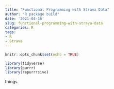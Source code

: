```yaml
---
title: "Functional Programming with Strava Data"
author: "R package build"
date: '2021-04-16'
slug: functional-programming-with-strava-data
categories: R
tags:
- R
- Strava
---
```



```r
knitr::opts_chunk$set(echo = TRUE)

library(tidyverse)
library(purrr)
library(repurrrsive)
```

things

```r



```



